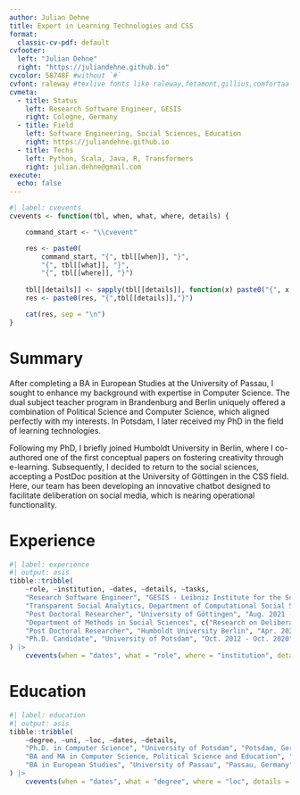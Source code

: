 ```yaml
---
author: Julian Dehne
title: Expert in Learning Technologies and CSS
format:
  classic-cv-pdf: default
cvfooter:
  left: "Julian Dehne"
  right: "https://juliandehne.github.io"
cvcolor: 58748F #without `#`
cvfont: raleway #texlive fonts like raleway,fetamont,gillius,comfortaa
cvmeta:
  - title: Status
    left: Research Software Engineer, GESIS
    right: Cologne, Germany
  - title: Field
    left: Software Engineering, Social Sciences, Education
    right: https://juliandehne.github.io
  - title: Techs
    left: Python, Scala, Java, R, Transformers
    right: julian.dehne@gmail.com
execute:
  echo: false
---
```


```r
#| label: cvevents
cvevents <- function(tbl, when, what, where, details) {

    command_start <- "\\cvevent"

    res <- paste0(
        command_start, "{", tbl[[when]], "}", 
        "{", tbl[[what]], "}",
        "{", tbl[[where]], "}")
    
    tbl[[details]] <- sapply(tbl[[details]], function(x) paste0("{", x, "}", collapse = ","))
    res <- paste0(res, "{",tbl[[details]],"}")

    cat(res, sep = "\n")
}
```

# Summary


After completing a BA in European Studies at the University of Passau, I sought to enhance my background with expertise in Computer Science. The dual subject teacher program in Brandenburg and Berlin uniquely offered a combination of Political Science and Computer Science, which aligned perfectly with my interests. In Potsdam, I later received my PhD in the field of learning technologies.

Following my PhD, I briefly joined Humboldt University in Berlin, where I co-authored one of the first conceptual papers on fostering creativity through e-learning. Subsequently, I decided to return to the social sciences, accepting a PostDoc position at the University of Göttingen in the CSS field. Here, our team has been developing an innovative chatbot designed to facilitate deliberation on social media, which is nearing operational functionality.


# Experience


```r
#| label: experience
#| output: asis
tibble::tribble(
    ~role, ~institution, ~dates, ~details, ~tasks,
    "Research Software Engineer", "GESIS - Leibniz Institute for the Social Sciences", "May 2024 - Present",
    "Transparent Social Analytics, Department of Computational Social Science", c("Development Lead of a project to build an Open Science platform with reusable code and tutorials", "Research on Data Quality Standards", "Implementation of tools to enhance reproducibility and facilitate research with automated quality data checks"),
    "Post Doctoral Researcher", "University of Göttingen", "Aug. 2021 - May 2024",
    "Department of Methods in Social Sciences", c("Research on Deliberation on Social Media", "Constructing Human-In-The-Loop Experiments with Reddit and Twitter, NLP with Python"),
    "Post Doctoral Researcher", "Humboldt University Berlin", "Apr. 2020 - Feb. 2021", "Chair of Learning Technologies", c("Developing new methods to detect creativity in texts", "Machine Learning", "Gathering and analyzing large datsets from E-learning Platforms"),
    "Ph.D. Candidate", "University of Potsdam", "Oct. 2012 - Oct. 2020", "Chair of Complex Computational Media Applications", c("Developing new methods to support Group Formation", "Developing Sementic Database of Learning Goals", "Developing a Framework for Inquiry Based Learning", "Developing a methodology for the Evaluation of E-Learning")
) |>
    cvevents(when = "dates", what = "role", where = "institution", details = "tasks")
```

# Education

```r
#| label: education
#| output: asis
tibble::tribble(
    ~degree, ~uni, ~loc, ~dates, ~details,
    "Ph.D. in Computer Science", "University of Potsdam", "Potsdam, Germany", "Nov. 2012 - Sep. 2020", c("Thesis: Possibilities and Limitations of Media Support for Inquiry-Based Learning", "Explores the use of computer technology to support inquiry-based learning in higher education"),
    "BA and MA in Computer Science, Political Science and Education", "University of Potsdam", "Potsdam, Germany", "Sep. 2009 - Okt. 2014", c("Thesis: An Intelligent Competence Database", "Implementation and Evaluation of a Learning Outcome Storage connected to Portfolio Learning"),
    "BA in European Studies", "University of Passau", "Passau, Germany", "April. 2007 - Okt. 2009", c("Thesis: Innenpolitische Bedingtheit europäischer Migrationspolitik", "Studying the Multilevel European System and how the Regions influenced the Amsterdam Treaty")
) |>
    cvevents(when = "dates", what = "degree", where = "loc", details = "details")
```
